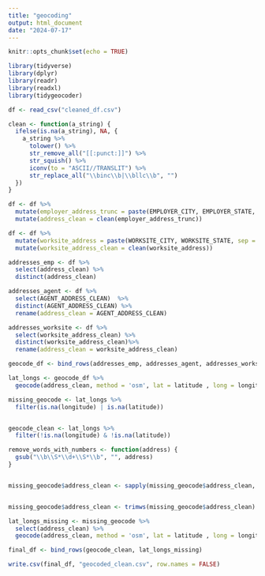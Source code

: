 ---
title: "geocoding"
output: html_document
date: "2024-07-17"
---

```{r setup, include=FALSE}
knitr::opts_chunk$set(echo = TRUE)

library(tidyverse)
library(dplyr)
library(readr)
library(readxl)
library(tidygeocoder)
```

```{r}
df <- read_csv("cleaned_df.csv")

```



```{r}

clean <- function(a_string) {
  ifelse(is.na(a_string), NA, {
    a_string %>%
      tolower() %>%
      str_remove_all("[[:punct:]]") %>%
      str_squish() %>%
      iconv(to = "ASCII//TRANSLIT") %>%
      str_replace_all("\\binc\\b|\\bllc\\b", "")
  })
}

df <- df %>%
  mutate(employer_address_trunc = paste(EMPLOYER_CITY, EMPLOYER_STATE, EMPLOYER_POSTAL_CODE, sep = ", ")) %>%
  mutate(address_clean = clean(employer_address_trunc))

df <- df %>%
  mutate(worksite_address = paste(WORKSITE_CITY, WORKSITE_STATE, sep = ", ")) %>%
  mutate(worksite_address_clean = clean(worksite_address))

addresses_emp <- df %>%
  select(address_clean) %>%
  distinct(address_clean)

addresses_agent <- df %>%
  select(AGENT_ADDRESS_CLEAN)  %>%
  distinct(AGENT_ADDRESS_CLEAN) %>%
  rename(address_clean = AGENT_ADDRESS_CLEAN)

addresses_worksite <- df %>%
  select(worksite_address_clean) %>%
  distinct(worksite_address_clean)%>%
  rename(address_clean = worksite_address_clean)

geocode_df <- bind_rows(addresses_emp, addresses_agent, addresses_worksite)


```


```{r}


lat_longs <- geocode_df %>%
  geocode(address_clean, method = 'osm', lat = latitude , long = longitude)
```







```{r}

missing_geocode <- lat_longs %>%
  filter(is.na(longitude) | is.na(latitude))


geocode_clean <- lat_longs %>%
  filter(!is.na(longitude) & !is.na(latitude))

```

```{r}
remove_words_with_numbers <- function(address) {
  gsub("\\b\\S*\\d+\\S*\\b", "", address)
}


missing_geocode$address_clean <- sapply(missing_geocode$address_clean, remove_words_with_numbers)


missing_geocode$address_clean <- trimws(missing_geocode$address_clean)

```


```{r}

lat_longs_missing <- missing_geocode %>%
  select(address_clean) %>%
  geocode(address_clean, method = 'osm', lat = latitude , long = longitude)

```

```{r}

final_df <- bind_rows(geocode_clean, lat_longs_missing)

```


```{r}
write.csv(final_df, "geocoded_clean.csv", row.names = FALSE)

```